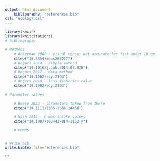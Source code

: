 ```yaml
---
output: html_document
    bibliography: "references.bib"
csl: "ecology.csl"
---
```


```r
library(knitr)
library(knitcitations)
# bibliography

# Methods
    # Ackerman 2000 - visual census not accurate for fish under 10 cm
    citep("10.3354/meps206227")
    # Rogers 2014 - simple method 
    citep("10.1016/j.cub.2014.03.026")
    # Rogers 2017 - data method
    citep("10.1002/ecy.2103")
    # Rogers 2018 - less fisheries value
    citep("10.1002/ecy.2103")

# Parameter values
    
    # Beese 2023 - parameters taken from there
    citep("10.1111/1365-2664.14458")
    
    # Nash 2014 - h max intake values
    citep("10.1007/s00442-014-3152-y")

    # PPMRS


# Write bib
write.bibtex(file="references.bib")

```


```

